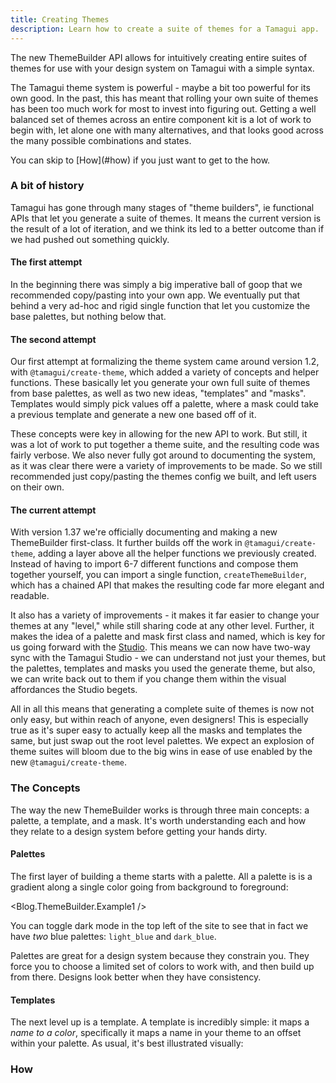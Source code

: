 ```yaml
---
title: Creating Themes
description: Learn how to create a suite of themes for a Tamagui app.
---
```


<IntroParagraph>
  The new ThemeBuilder API allows for intuitively creating entire suites of themes for use
  with your design system on Tamagui with a simple syntax.
</IntroParagraph>

The Tamagui theme system is powerful - maybe a bit too powerful for its own good. In the past, this has meant that rolling your own suite of themes has been too much work for most to invest into figuring out. Getting a well balanced set of themes across an entire component kit is a lot of work to begin with, let alone one with many alternatives, and that looks good across the many possible combinations and states.

<Notice>
  <Paragraph>You can skip to [How](#how) if you just want to get to the how.</Paragraph>
</Notice>

<Aside>

### A bit of history

Tamagui has gone through many stages of "theme builders", ie functional APIs that let you generate a suite of themes. It means the current version is the result of a lot of iteration, and we think its led to a better outcome than if we had pushed out something quickly.

#### The first attempt

In the beginning there was simply a big imperative ball of goop that we recommended copy/pasting into your own app. We eventually put that behind a very ad-hoc and rigid single function that let you customize the base palettes, but nothing below that.

#### The second attempt

Our first attempt at formalizing the theme system came around version 1.2, with `@tamagui/create-theme`, which added a variety of concepts and helper functions. These basically let you generate your own full suite of themes from base palettes, as well as two new ideas, "templates" and "masks". Templates would simply pick values off a palette, where a mask could take a previous template and generate a new one based off of it.

These concepts were key in allowing for the new API to work. But still, it was a lot of work to put together a theme suite, and the resulting code was fairly verbose. We also never fully got around to documenting the system, as it was clear there were a variety of improvements to be made. So we still recommended just copy/pasting the themes config we built, and left users on their own.

#### The current attempt

With version 1.37 we're officially documenting and making a new ThemeBuilder first-class. It further builds off the work in `@tamagui/create-theme`, adding a layer above all the helper functions we previously created. Instead of having to import 6-7 different functions and compose them together yourself, you can import a single function, `createThemeBuilder`, which has a chained API that makes the resulting code far more elegant and readable.

It also has a variety of improvements - it makes it far easier to change your themes at any "level," while still sharing code at any other level. Further, it makes the idea of a palette and mask first class and named, which is key for us going forward with the [Studio](/studio). This means we can now have two-way sync with the Tamagui Studio - we can understand not just your themes, but the palettes, templates and masks you used the generate theme, but also, we can write back out to them if you change them within the visual affordances the Studio begets.

All in all this means that generating a complete suite of themes is now not only easy, but within reach of anyone, even designers! This is especially true as it's super easy to actually keep all the masks and templates the same, but just swap out the root level palettes. We expect an explosion of theme suites will bloom due to the big wins in ease of use enabled by the new `@tamagui/create-theme`.

</Aside>

### The Concepts

The way the new ThemeBuilder works is through three main concepts: a palette, a template, and a mask. It's worth understanding each and how they relate to a design system before getting your hands dirty.

#### Palettes

The first layer of building a theme starts with a palette. All a palette is is a gradient along a single color going from background to foreground:

<Blog.ThemeBuilder.Example1 />

You can toggle dark mode in the top left of the site to see that in fact we have _two_ blue palettes: `light_blue` and `dark_blue`.

Palettes are great for a design system because they constrain you. They force you to choose a limited set of colors to work with, and then build up from there. Designs look better when they have consistency.

#### Templates

The next level up is a template. A template is incredibly simple: it maps a _name to a color_, specifically it maps a name in your theme to an offset within your palette. As usual, it's best illustrated visually:

### How
